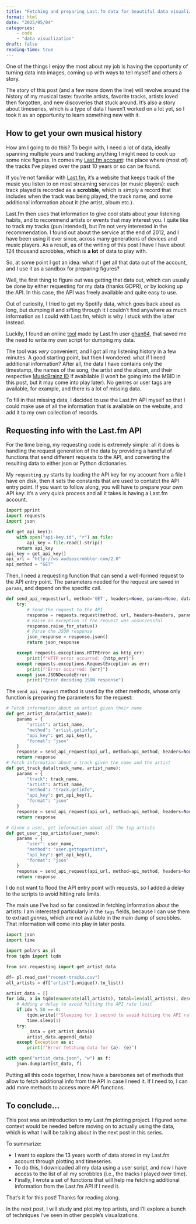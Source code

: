 ```yaml
---
title: "Fetching and preparing Last.fm data for beautiful data visualizations"
format: html
date: "2025/05/04"
categories:
    - code
    - "data visualization"
draft: false
reading-time: true
---
```

One of the things I enjoy the most about my job is having the opportunity of 
turning data into images, coming up with ways to tell myself and others a story.

The story of this post (and a few more down the line) will revolve around the 
history of my musical taste: favorite artists, favorite tracks, artists loved
then forgotten, and new discoveries that stuck around. 
It's also a story about timeseries, which is a type of data I haven't worked on a 
lot yet, so I took it as an opportunity to learn something new with it. 

## How to get your own musical history
How am I going to do this? To begin with, I need a lot of data, ideally 
spanning multiple years and tracking anything I might need to cook up some nice
figures. In comes my [Last.fm account](https://www.last.fm/user/Th3Cap): the 
place where (most of) the tracks I've played over the past 10 years or so can 
be found. 

If you're not familiar with [Last.fm](https://www.last.fm/), it's a website that 
keeps track of the music you listen to on most streaming services (or music 
players): each track played is recorded as a **scrobble**, 
which is simply a record that includes when the track was being played, the track 
name, and some additional information about it (the artist, album etc.). 

Last.fm then uses that information to give cool stats about your listening habits, 
and to recommend artists or events that may interest you. I quite like to track 
my tracks (pun intended), but I'm not very interested in the recommendation. 
I found out about the service at the end of 2012, and I have been using it ever 
since, across many generations of devices and music players. As a result, as of 
the writing of this post I have I have about 124 thousand scrobbles, which is 
**a lot** of data to play with. 

So, at some point I got an idea: what if I get all that data out of the account, 
and I use it as a sandbox for preparing figures? 

Well, the first thing to figure out was getting that data out, which can usually
be done by either requesting for my data (thanks GDPR), or by looking up the API. 
In this case, the API was freely available and quite easy to use. 

::: {.callout-tip}
Out of curiosity, I tried to get my Spotify data, which goes back about as long, 
but dumping it and sifting through it I couldn't find anywhere as much information
as I could with Last.fm, which is why I stuck with the latter instead. 
:::

Luckily, I found an online 
[tool](https://lastfm.ghan.nl/export/) made by Last.fm user 
[ghan64](https://last.fm/user/ghan64), that saved me the need to write my own 
script for dumping my data. 

The tool was _very_ convenient, and I got all my listening history in a few minutes. 
A good starting point, but then I wondered: what if I need additional information? 
After all, the data I have contains only the timestamp, the names of the song, 
the artist and the album, and their respective [MusicBrainz ID](https://musicbrainz.org)
if avabilable (I won't be going into the MBID in this post, but it may come
into play later). No genres or user tags are available, for example, and 
there is a lot of missing data. 

To fill in that missing data, I decided to use the Last.fm API myself so that I 
could make use of all the information that is available on the website, and add 
it to my own collection of records. 

## Requesting info with the Last.fm API
For the time being, my requesting code is extremely simple: all it does is 
handling the request generation of the data by providing a handful of functions 
that send different requests to the API, and converting the resulting data to either 
json or Python dictionaries. 

My `requesting.py` starts by loading the API key for my account from a file I have
on disk, then it sets the constants that are used to contatct the API entry point. 
If you want to follow along, you will have to prepare your own API key: it's a 
very quick process and all it takes is having a Last.fm account. 

```python
import pprint
import requests
import json

def get_api_key():
    with open("api-key.id", "r") as file:
        api_key = file.read().strip()
    return api_key
api_key = get_api_key()
api_url = "http://ws.audioscrobbler.com/2.0" 
api_method = "GET"  
```

Then, I need a requesting function that can send a well-formed request to the 
API entry point. The parameters needed for the request are saved in `params`, and
depend on the specific call. 

```python
def send_api_request(url, method='GET', headers=None, params=None, data=None):
    try:
        # Send the request to the API
        response = requests.request(method, url, headers=headers, params=params, json=data)
        # Raise an exception if the request was unsuccessful
        response.raise_for_status()
        # Parse the JSON response
        json_response = response.json()
        return json_response

    except requests.exceptions.HTTPError as http_err:
        print(f"HTTP error occurred: {http_err}")
    except requests.exceptions.RequestException as err:
        print(f"Error occurred: {err}")
    except json.JSONDecodeError:
        print("Error decoding JSON response")
```

The `send_api_request` method is used by the other methods, whose only function
is preparing the parameters for the request: 
```python
# Fetch information about an artist given their name
def get_artist_data(artist_name):
    params = {
        "artist": artist_name,
        "method": "artist.getinfo",
        "api_key": get_api_key(),
        "format": "json"
    }
    response = send_api_request(api_url, method=api_method, headers=None, params=params)
    return response
# Fetch information about a track given the name and the artist
def get_track_data(track_name, artist_name):
    params = {
        "track": track_name,
        "artist": artist_name,
        "method": "track.getinfo",
        "api_key": get_api_key(),
        "format": "json"
    }
    response = send_api_request(api_url, method=api_method, headers=None, params=params)
    return response

# Given a user, get information about all the top artists
def get_user_top_artists(user_name):
    params = {
        "user": user_name,
        "method": "user.gettopartists",
        "api_key": get_api_key(),
        "format": "json"
    }
    response = send_api_request(api_url, method=api_method, headers=None, params=params)
    return response
```
::: {.callout-important}
I do not want to flood the API entry point with requests, so I added a delay to 
the scripts to avoid hitting rate limits. 
:::

The main use I've had so far consisted in fetching information about the artists:
I am interested particularly in the `tags` fields, because I can use them to 
extract _genres_, which are not available in the main dump of scrobbles. That 
information will come into play in later posts. 

```python
import json
import time

import polars as pl
from tqdm import tqdm

from src.requesting import get_artist_data

df= pl.read_csv("recent-tracks.csv")
all_artists = df["artist"].unique().to_list()

artist_data = []
for idx, a in tqdm(enumerate(all_artists), total=len(all_artists), desc="Fetching artist data"):
    # Adding a delay to avoid hitting the API rate limit
    if idx % 50 == 0:
        tqdm.write(f"Sleeping for 1 second to avoid hitting the API rate limit...")
        time.sleep(1)
    try:
        _data = get_artist_data(a)
        artist_data.append(_data)
    except Exception as e:
        print(f"Error fetching data for {a}: {e}")

with open("artist_data.json", "w") as f:
    json.dump(artist_data, f)
```

Putting all this code together, I now have a barebones set of methods that allow
to fetch additional info from the API in case I need it. If I need to, I can 
add more methods to access more API functions. 

## To conclude...
This post was an introduction to my Last.fm plotting project. I figured some context
would be needed before moving on to actually using the data, which is what I will
be talking about in the next post in this series. 

To summarize: 

- I want to explore the 13 years worth of data stored in my Last.fm account through
plotting and timeseries. 
- To do this, I downloaded all my data using a user script, and now I have access to 
the list of all my scrobbles (i.e., the tracks I played over time). 
- Finally, I wrote a set of functions that will help me fetching additional 
information from the Last.fm API if I need it. 

That's it for this post! Thanks for reading along. 

In the next post, I will study and plot my top artists, and I'll explore a bunch
of techniques I've seen in other people's visualizations. 